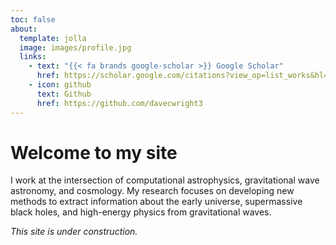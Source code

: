 ```yaml
---
toc: false
about:
  template: jolla
  image: images/profile.jpg
  links:
    - text: "{{< fa brands google-scholar >}} Google Scholar"
      href: https://scholar.google.com/citations?view_op=list_works&hl=en&authuser=1&hl=en&user=S9AomBkAAAAJ&authuser=1
    - icon: github
      text: Github
      href: https://github.com/davecwright3
---
```


# Welcome to my site
I work at the intersection of computational astrophysics, gravitational wave astronomy, and cosmology. My research focuses on developing new methods to extract information about the early universe, supermassive black holes, and high-energy physics from gravitational waves.

*This site is under construction.*
